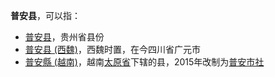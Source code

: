 '''普安县'''，可以指：
*[[普安县|普安县]]，贵州省县份
*[[普安县_(西魏)|普安县 (西魏)]]，西魏时置，在今四川省广元市
*[[普安縣_(越南)|普安縣 (越南)]]，越南[[太原省|太原省]]下辖的县，2015年改制为[[普安市社|普安市社]]

{{Disambig|P|Cat=三字亚洲县名消歧义}}
